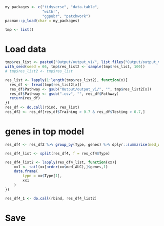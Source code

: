 ```r
my_packages <- c("tidyverse", "data.table",
                 "withr",
                 "ggpubr", "patchwork")
pacman::p_load(char = my_packages)

tmp <- list()
```

# Load data
```r
tmp$res_list <- paste0("Output/output_v1/", list.files("Output/output_v1/"))
with_seed(seed = 66, tmp$res_list2 <- sample(tmp$res_list, 100))
# tmp$res_list2 <- tmp$res_list

res_list <- lapply(1:length(tmp$res_list2), function(x){
  res_df <- fread(tmp$res_list2[x])
  res_df$Pathway <- gsub("Output/output_v1/", "", tmp$res_list2[x])
  res_df$Pathway <- gsub(".csv", "", res_df$Pathway)
  return(res_df)
})
res_df <- do.call(rbind, res_list)
res_df2 <- res_df[res_df$Training > 0.7 & res_df$Testing > 0.7,]
```


# genes in top model 
```r
res_df4 <- res_df2 %>% group_by(Type, genes) %>% dplyr::summarise(med_AUC = median(AUC))
```

```r
res_df4_list <- split(res_df4, f = res_df4$Type)
```

```r
res_df4_list2 <- lapply(res_df4_list, function(xx){
    xx1 <- tail(xx[order(xx$med_AUC),]$genes,1)
    data.frame(
        type = xx$Type[1],
        xx1
    )
})
```

```r
res_df4_1 <- do.call(rbind, res_df4_list2)
```

# Save
```r

```


